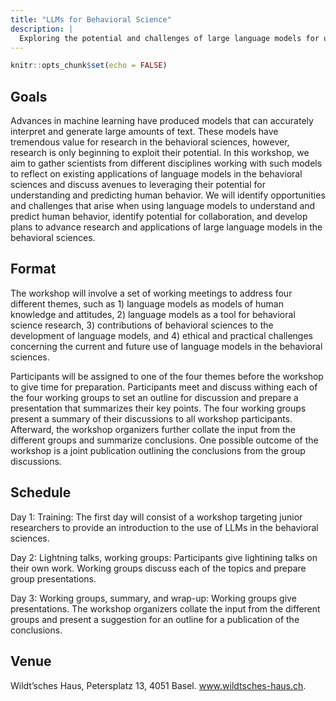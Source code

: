 ```yaml
---
title: "LLMs for Behavioral Science"
description: |
  Exploring the potential and challenges of large language models for understanding and predicting human behavior
---
```


```r
knitr::opts_chunk$set(echo = FALSE)
```

## Goals

Advances in machine learning have produced models that can accurately interpret and generate large amounts of text. These models have tremendous value for research in the behavioral sciences, however, research is only beginning to exploit their potential. In this workshop, we aim to gather scientists from different disciplines working with such models to reflect on existing applications of language models in the behavioral sciences and discuss avenues to leveraging their potential for understanding and predicting human behavior. We will identify opportunities and challenges that arise when using language models to understand and predict human behavior, identify potential for collaboration, and develop plans to advance research and applications of large language models in the behavioral sciences. 

## Format

The workshop will involve a set of working meetings to address four different themes, such as 1) language models as models of human knowledge and attitudes, 2) language models as a tool for behavioral science research, 3) contributions of behavioral sciences to the development of language models, and 4) ethical and practical challenges concerning the current and future use of language models in the behavioral sciences. 

Participants will be assigned to one of the four themes before the workshop to give time for preparation. Participants meet and discuss withing each of the four working groups to set an outline for discussion and prepare a presentation that summarizes their key points. The four working groups present a summary of their discussions to all workshop participants. Afterward, the workshop organizers further collate the input from the different groups and summarize conclusions. One possible outcome of the workshop is a joint publication outlining the conclusions from the group discussions. 

## Schedule

Day 1: Training: The first day will consist of a workshop targeting junior researchers to provide an introduction to the use of LLMs in the behavioral sciences.

Day 2: Lightning talks, working groups: Participants give lightining talks on their own work. Working groups discuss each of the topics and prepare group presentations. 

Day 3: Working groups, summary, and wrap-up: Working groups give presentations. The workshop organizers collate the input from the different groups and present a suggestion for an outline for a publication of the conclusions.

## Venue

Wildt'sches Haus, Petersplatz 13, 4051 Basel.  [www.wildtsches-haus.ch](http://www.wildtsches-haus.ch).  
